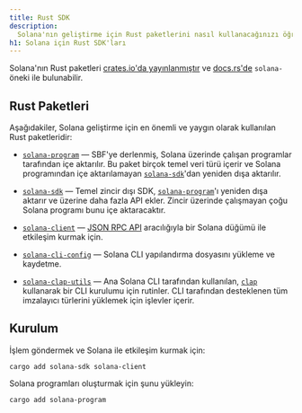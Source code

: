 ```yaml
---
title: Rust SDK
description:
  Solana'nın geliştirme için Rust paketlerini nasıl kullanacağınızı öğrenin.
h1: Solana için Rust SDK'ları
---
```


Solana'nın Rust paketleri
[crates.io'da yayınlanmıştır](https://crates.io/search?q=solana-) ve
[docs.rs'de](https://docs.rs/releases/search?query=solana-) `solana-` öneki ile
bulunabilir.

## Rust Paketleri

Aşağıdakiler, Solana geliştirme için en önemli ve yaygın olarak kullanılan Rust
paketleridir:

- [`solana-program`] &mdash; SBF'ye derlenmiş, Solana üzerinde çalışan
  programlar tarafından içe aktarılır. Bu paket birçok temel veri türü içerir ve
  Solana programından içe aktarılamayan [`solana-sdk`]'dan yeniden dışa
  aktarılır.

- [`solana-sdk`] &mdash; Temel zincir dışı SDK, [`solana-program`]'ı yeniden
  dışa aktarır ve üzerine daha fazla API ekler. Zincir üzerinde çalışmayan çoğu
  Solana programı bunu içe aktaracaktır.

- [`solana-client`] &mdash; [JSON RPC API](/docs/rpc) aracılığıyla bir Solana
  düğümü ile etkileşim kurmak için.

- [`solana-cli-config`] &mdash; Solana CLI yapılandırma dosyasını yükleme ve
  kaydetme.

- [`solana-clap-utils`] &mdash; Ana Solana CLI tarafından kullanılan, [`clap`]
  kullanarak bir CLI kurulumu için rutinler. CLI tarafından desteklenen tüm
  imzalayıcı türlerini yüklemek için işlevler içerir.

[`solana-program`]: https://docs.rs/solana-program
[`solana-sdk`]: https://docs.rs/solana-sdk
[`solana-client`]: https://docs.rs/solana-client
[`solana-cli-config`]: https://docs.rs/solana-cli-config
[`solana-clap-utils`]: https://docs.rs/solana-clap-utils
[`clap`]: https://docs.rs/clap

## Kurulum

İşlem göndermek ve Solana ile etkileşim kurmak için:

```shell title="Terminal"
cargo add solana-sdk solana-client
```

Solana programları oluşturmak için şunu yükleyin:

```shell title="Terminal"
cargo add solana-program
```